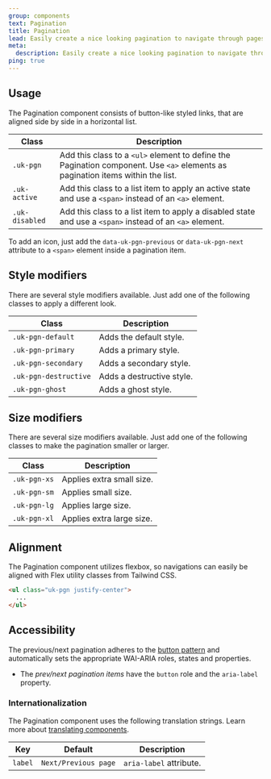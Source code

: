 ```yaml
---
group: components
text: Pagination
title: Pagination
lead: Easily create a nice looking pagination to navigate through pages.
meta:
  description: Easily create a nice looking pagination to navigate through pages.
ping: true
---
```



## Usage

The Pagination component consists of button-like styled links, that are aligned side by side in a horizontal list.

| Class          | Description                                                                                                                    |
| -------------- | ------------------------------------------------------------------------------------------------------------------------------ |
| `.uk-pgn`      | Add this class to a `<ul>` element to define the Pagination component. Use `<a>` elements as pagination items within the list. |
| `.uk-active`   | Add this class to a list item to apply an active state and use a `<span>` instead of an `<a>` element.                         |
| `.uk-disabled` | Add this class to a list item to apply a disabled state and use a `<span>` instead of an `<a>` element.                        |

To add an icon, just add the `data-uk-pgn-previous` or `data-uk-pgn-next` attribute to a `<span>` element inside a pagination item.

<Snippet component="pagination.basic" />

## Style modifiers

There are several style modifiers available. Just add one of the following classes to apply a different look.

| Class                 | Description               |
| --------------------- | ------------------------- |
| `.uk-pgn-default`     | Adds the default style.   |
| `.uk-pgn-primary`     | Adds a primary style.     |
| `.uk-pgn-secondary`   | Adds a secondary style.   |
| `.uk-pgn-destructive` | Adds a destructive style. |
| `.uk-pgn-ghost`       | Adds a ghost style.       |

<Snippet component="pagination.style" />

## Size modifiers

There are several size modifiers available. Just add one of the following classes to make the pagination smaller or larger.

| Class        | Description               |
| ------------ | ------------------------- |
| `.uk-pgn-xs` | Applies extra small size. |
| `.uk-pgn-sm` | Applies small size.       |
| `.uk-pgn-lg` | Applies large size.       |
| `.uk-pgn-xl` | Applies extra large size. |

<Snippet component="pagination.size" />

## Alignment

The Pagination component utilizes flexbox, so navigations can easily be aligned with Flex utility classes from Tailwind CSS.

```html
<ul class="uk-pgn justify-center">
  ...
</ul>
```

<Snippet component="pagination.alignment" />

## Accessibility

The previous/next pagination adheres to the [button pattern](https://www.w3.org/WAI/ARIA/apg/patterns/button/) and automatically sets the appropriate WAI-ARIA roles, states and properties.

- The _prev/next pagination items_ have the `button` role and the `aria-label` property.

### Internationalization

The Pagination component uses the following translation strings. Learn more about [translating components](/docs/2.0/accessibility#internationalization).

| Key     | Default              | Description             |
| ------- | -------------------- | ----------------------- |
| `label` | `Next/Previous page` | `aria-label` attribute. |
